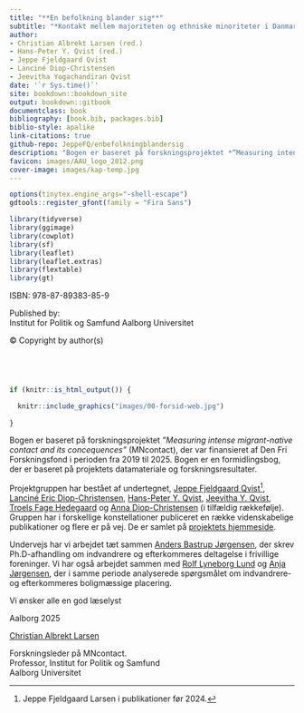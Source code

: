 ```yaml
---
title: "**En befolkning blander sig**"
subtitle: "*Kontakt mellem majoriteten og ethniske minoriteter i Danmark*"
author: 
- Christian Albrekt Larsen (red.) 
- Hans-Peter Y. Qvist (red.)
- Jeppe Fjeldgaard Qvist
- Lanciné Diop-Christensen 
- Jeevitha Yogachandiran Qvist 
date: '`r Sys.time()`'
site: bookdown::bookdown_site
output: bookdown::gitbook
documentclass: book
bibliography: [book.bib, packages.bib]
biblio-style: apalike
link-citations: true
github-repo: JeppeFQ/enbefolkningblandersig 
description: "Bogen er baseret på forskningsprojektet *”Measuring intense migrant-native contact and its concequences”* (MNcontact), der var finansieret af Den Fri Forskningsfond i perioden fra 2019 til 2024. Bogen er en formidlingsbog, der er baseret på projektets datamateriale og forskningsresultater. "
favicon: images/AAU_logo_2012.png
cover-image: images/kap-temp.jpg
---
```


```r

options(tinytex.engine_args="-shell-escape")
gdtools::register_gfont(family = "Fira Sans")

library(tidyverse)
library(ggimage)
library(cowplot)
library(sf)
library(leaflet)
library(leaflet.extras)
library(flextable)
library(gt)

```

\pagestyle{empty}

ISBN: 978-87-89383-85-9   
       
Published by:  
Institut for Politik og Samfund
Aalborg Universitet 

© Copyright by author(s)
   
\newpage
\newpage
\thispagestyle{empty}

\pagenumbering{roman}

<div style="color: white; opacity: 0.0;">
# Forord {-}
</div>

```r

if (knitr::is_html_output()) {

  knitr::include_graphics("images/00-forsid-web.jpg")
  
}


```

Bogen er baseret på forskningsprojektet *”Measuring intense migrant-native contact and its concequences”* (MNcontact), der var finansieret af Den Fri Forskningsfond i perioden fra 2019 til 2025. Bogen er en formidlingsbog, der er baseret på projektets datamateriale og forskningsresultater. 

Projektgruppen har bestået af undertegnet, [Jeppe Fjeldgaard Qvist](https://vbn.aau.dk/da/persons/jeppefl)[^00001], [Lanciné Eric Diop-Christensen](https://vbn.aau.dk/en/persons/led), [Hans-Peter Y. Qvist](https://vbn.aau.dk/da/persons/hpq), [Jeevitha Y. Qvist](https://vbn.aau.dk/en/persons/jy), [Troels Fage Hedegaard](https://vbn.aau.dk/en/persons/troelsfh) og [Anna Diop-Christensen](https://dk.linkedin.com/in/anna-diop-christensen-58b5ba282) (i tilfældig rækkefølje). Gruppen har i forskellige konstellationer publiceret en række videnskabelige publikationer og flere er på vej. De er samlet på [projektets hjemmeside](https://vbn.aau.dk/en/projects/measuring-intense-migrant-native-contact-and-its-consequences/publications/). 

[^00001]: Jeppe Fjeldgaard Larsen i publikationer før 2024.

Undervejs har vi arbejdet tæt sammen [Anders Bastrup Jørgensen]( https://vbn.aau.dk/en/persons/anbajo), der skrev Ph.D-afhandling om indvandrere og efterkommeres deltagelse i frivillige foreninger. Vi har også arbejdet sammen med [Rolf Lyneborg Lund]( https://vbn.aau.dk/en/persons/rolfll) og [Anja Jørgensen]( https://vbn.aau.dk/en/persons/anjaj), der i samme periode analyserede spørgsmålet om indvandrere- og efterkommeres boligmæssige placering. 

Vi ønsker alle en god læselyst 

Aalborg 2025


[Christian Albrekt Larsen](https://vbn.aau.dk/en/persons/albrekt)


Forskningsleder på MNcontact. \
Professor, Institut for Politik og Samfund\
Aalborg Universitet\


\newpage

```{=latex}
\tableofcontents
```

